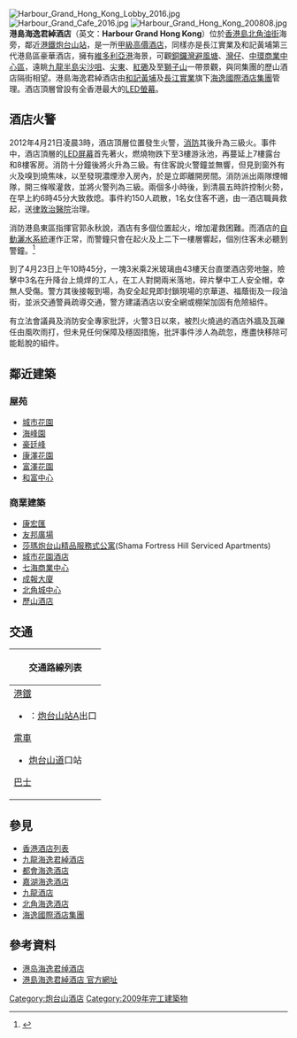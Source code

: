 {{Infobox hotel
| hotel_name =Harbour Grand Hong Kong <br>港島海逸君綽酒店
| image              = Harbour Grand Hong Kong.jpg
| image_width        = 200px 
| caption            = 港島海逸君綽酒店
| location           = [[香港|香港]][[北角|北角]][[油街|油街]]23號
| coordinates        =
| opening_date       = 2009年
| stars              = 5星
| closing_date       =
| developer          =
| operator           =[[海逸國際酒店集團|海逸國際酒店集團]]
| owner              =[[和記黃埔|和記黃埔]]與[[長江實業|長江實業]]
| number_of_restaurants =
| number_of_rooms    = 828間
| number_of_suites   =
| floor_area         =
| floors             = 
| parking            =
| website            =[http://www.harbourgrand.com/-,default-zs.html 港島海逸君綽酒店網頁]
| footnotes          =
}}
[[File:Harbour_Grand_Hong_Kong_Lobby_2016.jpg|thumb]]
[[File:Harbour_Grand_Cafe_2016.jpg|thumb]]
[[File:Harbour_Grand_Hong_Kong_200808.jpg|thumb]]
'''港島海逸君綽酒店'''（英文：'''Harbour Grand Hong Kong'''）位於[[香港島|香港島]][[北角|北角]][[油街|油街]]海旁，鄰近[[港鐵|港鐵]][[炮台山站|炮台山站]]，是一所[[甲級高價酒店|甲級高價酒店]]，同樣亦是長江實業及和記黃埔第三代港島區豪華酒店，擁有[[維多利亞港|維多利亞港]]海景，可觀[[銅鑼灣避風塘|銅鑼灣避風塘]]、[[灣仔|灣仔]]、[[中環|中環]][[商業中心區|商業中心區]]，遠眺[[九龍半島|九龍半島]][[尖沙咀|尖沙咀]]、[[尖東|尖東]]、[[紅磡|紅磡]]及至[[獅子山_(香港)|獅子山]]一帶景觀，與同集團的歷山酒店隔街相望。港島海逸君綽酒店由[[和記黃埔|和記黃埔]]及[[長江實業|長江實業]]旗下[[海逸國際酒店集團|海逸國際酒店集團]]管理。酒店頂層曾設有全香港最大的[[LED|LED]][[螢幕|螢幕]]。

==酒店火警==
2012年4月21日凌晨3時，酒店頂層位置發生火警，[[香港消防處|消防]]其後升為三級火。事件中，酒店頂層的[[LED屏幕|LED屏幕]]首先著火，燃燒物跌下至3樓游泳池，再蔓延上7樓露台和8樓客房。消防十分鐘後將火升為三級。有住客說火警鐘並無響，但見到窗外有火及嗅到燒焦味，以至發現濃煙滲入房內，於是立即離開房間。消防派出兩隊煙帽隊，開三條喉灌救，並將火警列為三級。兩個多小時後，到清晨五時許控制火勢，在早上約6時45分大致救熄。事件約150人疏散，1名女住客不適，由一酒店職員救起，送[[律敦治醫院|律敦治醫院]]治理。

消防港島東區指揮官郭永秋說，酒店有多個位置起火，增加灌救困難。而酒店的[[自動灑水系統|自動灑水系統]]運作正常，而警鐘只會在起火及上二下一樓層響起，個別住客未必聽到警鐘。<ref>{{cite news|title=香港北角一家五星級酒店起火 一人不適送醫|url=http://news.wenweipo.com/2012/04/21/IN1204210091.htm|work=文匯報|date=2012-04-21|accessdate=2012-04-21|archive-date=2016-03-04|archive-url=https://web.archive.org/web/20160304054454/http://news.wenweipo.com/2012/04/21/IN1204210091.htm|dead-url=no}}</ref>

到了4月23日上午10時45分，一塊3米乘2米玻璃由43樓天台直墜酒店旁地盤，險擊中3名在升降台上燒焊的工人，在工人對開兩米落地，碎片擊中工人安全帽，幸無人受傷。警方其後接報到場，為安全起見即封鎖現場的京華道、福蔭街及一段油街，並派交通警員疏導交通，警方建議酒店以安全網或棚架加固有危險組件。

有立法會議員及消防安全專家批評，火警3日以來，被烈火燒過的酒店外牆及瓦礫任由風吹雨打，但未見任何保障及穩固措施，批評事件涉人為疏忽，應盡快移除可能鬆脫的組件。

==鄰近建築==
===屋苑===
*[[城市花園|城市花園]]
*[[海峰園|海峰園]]
*[[豪廷峰|豪廷峰]]
*[[康澤花園|康澤花園]]
*[[富澤花園|富澤花園]]
*[[和富中心|和富中心]]

===商業建築===
*[[康宏匯|康宏匯]]
*[[友邦廣場|友邦廣場]]
*[[莎瑪炮台山精品服務式公寓|莎瑪炮台山精品服務式公寓]](Shama Fortress Hill Serviced Apartments)
*[[城市花園酒店|城市花園酒店]]
*[[七海商業中心|七海商業中心]]
*[[成報大廈|成報大廈]]
*[[北角城中心|北角城中心]]
* [[歷山酒店|歷山酒店]]

==交通==
{| class="mw-collapsible mw-collapsed wikitable" style="background:white; margin: 0 auto; width: auto;"
! 交通路線列表
|-
|
;[[港鐵|港鐵]]
*{{港鐵路線標誌|ISL}}：[[炮台山站|炮台山站]]A出口

;[[香港電車|電車]]
*[[炮台山道|炮台山道]]口站

;[[香港巴士|巴士]]
{{港島巴士簡單列表|2|2A|8H|8X|10|18|18P|19|19P|23|25|27|38|41A|42|42C|63|65|77|81|85|85A|99|N8|N8X|N72}}
{{過海隧道巴士簡單列表|102|106|110|112|116|307P|601|619|671|678|679|680|680A|680B|690|N118|N122|N619|N680|N691}}
{{大嶼山巴士簡單列表|A11|NA11}}
{{港島專線小巴簡單列表|39M|49M|56}}
|}

==參見==
*[[香港酒店列表|香港酒店列表]]
*[[九龍海逸君綽酒店|九龍海逸君綽酒店]]
*[[都會海逸酒店|都會海逸酒店]]
*[[嘉湖海逸酒店|嘉湖海逸酒店]]
*[[九龍酒店|九龍酒店]]
*[[北角海逸酒店|北角海逸酒店]]
*[[海逸國際酒店集團|海逸國際酒店集團]]

== 參考資料 ==
{{commonscat|Harbour Grand Hong Kong}}
{{reflist}}
* [http://titan24.cn/T1w5v 港岛海逸君绰酒店]{{dead link|date=2018年3月 |bot=InternetArchiveBot |fix-attempted=yes }}
* [https://web.archive.org/web/20100127140811/http://www.harbour-grand.com/en/hong%2Dkong/luxury%2Dhotel/ 港島海逸君綽酒店 官方網址]

{{長江集團}}

[[Category:炮台山酒店|Category:炮台山酒店]]
[[Category:2009年完工建築物|Category:2009年完工建築物]]